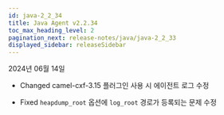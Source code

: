 ```yaml
---
id: java-2_2_34
title: Java Agent v2.2.34
toc_max_heading_level: 2
pagination_next: release-notes/java/java-2_2_33
displayed_sidebar: releaseSidebar
---
```


2024년 06월 14일

- <Status>Changed</Status> camel-cxf-3.15 플러그인 사용 시 에이전트 로그 수정

- <Status>Fixed</Status> `heapdump_root` 옵션에 `log_root` 경로가 등록되는 문제 수정


<DownloadJava ver="2.2.34" />
